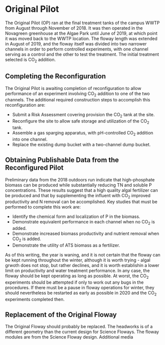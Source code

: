 <!-- Copyright 2019 by Forschungszentrum-Jülich (FZ-J). -->
<!-- This file is part of the publication "FZ-J Pilot ATS Floways" -->
<!-- (FZJPAF), documenting a concept for establishing a major ATS research -->
<!-- program at Forschungszentrum Jülich. The software component of FZJPAF is -->
<!-- open access: you can redistribute it and/or modify it under the terms of the -->
<!-- GNU General Public License as published by the Free Software Foundation, -->
<!-- either version 3 of the License, or (at your option) any later version. The -->
<!-- software component of FZJPAF is distributed in the hope that it will be -->
<!-- useful, but WITHOUT ANY WARRANTY; without even the implied warranty of -->
<!-- MERCHANTABILITY or FITNESS FOR A PARTICULAR PURPOSE. See the GNU General -->
<!-- Public License for more details. You should have received a copy of the GNU -->
<!-- General Public License along with the software component of FZJPAF. If not, -->
<!-- see <http://www.gnu.org/licenses/>. -->
# Original Pilot
The Original Pilot (OP) ran at the final treatment tanks of the campus WWTP from August through November of 2018. It was then operated in the Novagreen greenhouse at the Algae Park until June of 2019, at which point it was moved back to the WWTP location. The floway length was extended in August of 2019, and the floway itself was divided into two narrower channels in order to perform controlled experiments, with one channel serving as a control and the other to test the treatment. The initial treatment selected is CO${_2}$ addition.

## Completing the Reconfiguration
The Original Pilot is awaiting completion of reconfiguration to allow performance of an experiment involving CO${_2}$ addition to one of the two channels. The additional required construction steps to accomplish this reconfiguration are:

* Submit a Risk Assessment covering provision the CO${_2}$ tank at the site.
* Reconfigure the site to allow safe storage and utilization of the CO${_2}$ tank.
* Assemble a gas sparging apparatus, with pH-controlled CO${_2}$ addition into one channel.
* Replace the existing dump bucket with a two-channel dump bucket.

## Obtaining Publishable Data from the Reconfigured Pilot
Preliminary data from the 2018 outdoors run indicate that high-phosphate biomass can be produced while substantially reducing TN and soluble P concentrations. These results suggest that a high quality algal fertilizer can be produced and that by supplementing the influent with CO${_2}$ improved productivity and N removal can be accomplished. Key studies that must be performed to complete this work are:

* Identify the chemical form and localization of P in the biomass.
* Demonstrate equivalent performance in each channel when no CO${_2}$ is added.
* Demonstrate increased biomass productivity and nutrient removal when CO${_2}$ is added.
* Demonstrate the utility of ATS biomass as a fertilizer.

As of this writing, the year is waning, and it is not certain that the floway can be kept running throughout the winter, although it is worth trying - algal grwoth does not stop, but rather declines, and it is worth establishin a lower limit on productivity and water treatment performance. In any case, the floway should be kept operating as long as possible. At worst, the CO${_2}$ experiments should be attempted if only to work out any bugs in the procedures. If there must be a pause in floway operations for winter, they should nevertheless be restarted as early as possible in 2020 and the CO${_2}$ experiments completed then.

## Replacement of the Original Floway
The Original Floway should probably be replaced. The headworks is of a different geometry than the current design for Science Floways. The floway modules are from the Science Floway design.
Additional media
